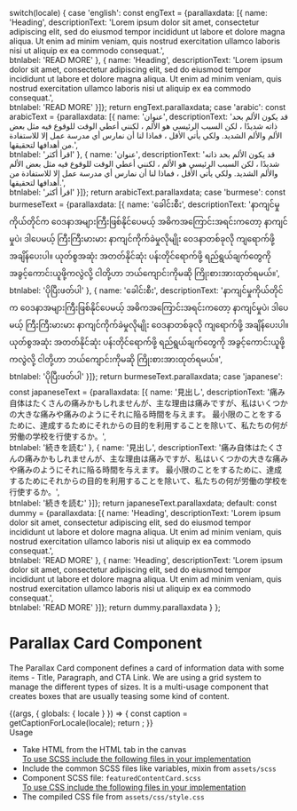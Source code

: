 
  switch(locale) {
    case 'english': const engText = {parallaxdata: [{
      name: 'Heading', 
      descriptionText: 'Lorem ipsum dolor sit amet, consectetur adipiscing elit, sed do eiusmod tempor incididunt ut labore et dolore magna aliqua. Ut enim ad minim veniam, quis nostrud exercitation ullamco laboris nisi ut aliquip ex ea commodo consequat.',  
      btnlabel: 'READ MORE'
    },
    {
      name: 'Heading', 
      descriptionText: 'Lorem ipsum dolor sit amet, consectetur adipiscing elit, sed do eiusmod tempor incididunt ut labore et dolore magna aliqua. Ut enim ad minim veniam, quis nostrud exercitation ullamco laboris nisi ut aliquip ex ea commodo consequat.',  
      btnlabel: 'READ MORE'
    }]}; return engText.parallaxdata;
    case 'arabic': const arabicText = {parallaxdata: [{
      name: 'عنوان', 
      descriptionText: 'قد يكون الألم بحد ذاته شديدًا ، لكن السبب الرئيسي هو الألم ، لكنني أعطي الوقت للوقوع فيه مثل بعض الألم والألم الشديد. ولكي يأتي الأقل ، فماذا لنا أن نمارس أي مدرسة عمل إلا للاستفادة من أهدافها لتحقيقها.',  
      btnlabel: 'اقرأ أكثر'
    },
    {
      name: 'عنوان', 
      descriptionText: 'قد يكون الألم بحد ذاته شديدًا ، لكن السبب الرئيسي هو الألم ، لكنني أعطي الوقت للوقوع فيه مثل بعض الألم والألم الشديد. ولكي يأتي الأقل ، فماذا لنا أن نمارس أي مدرسة عمل إلا للاستفادة من أهدافها لتحقيقها.',  
      btnlabel: 'اقرأ أكثر'
    }]}; return arabicText.parallaxdata;
    case 'burmese': const burmeseText = {parallaxdata: [{
      name: 'ခေါင်းစီး', 
      descriptionText: 'နာကျင်မှုကိုယ်တိုင်က ဝေဒနာအများကြီးဖြစ်နိုင်ပေမယ့် အဓိကအကြောင်းအရင်းကတော့ နာကျင်မှုပဲ၊ ဒါပေမယ့် ကြီးကြီးမားမား နာကျင်ကိုက်ခဲမှုလိုမျိုး ဝေဒနာတစ်ခုလို ကျရောက်ဖို့ အချိန်ပေးပါ။ ယုတ်စွအဆုံး အတတ်နိုင်ဆုံး ပန်းတိုင်ရောက်ဖို့ ရည်ရွယ်ချက်တွေကို အခွင့်ကောင်းယူဖို့ကလွဲလို့ ငါတို့ဟာ ဘယ်ကျောင်းကိုမဆို ကြိုးစားအားထုတ်ရမယ်။',  
      btnlabel: 'ပိုပြီးဖတ်ပါ'
    },
    {
      name: 'ခေါင်းစီး', 
      descriptionText: 'နာကျင်မှုကိုယ်တိုင်က ဝေဒနာအများကြီးဖြစ်နိုင်ပေမယ့် အဓိကအကြောင်းအရင်းကတော့ နာကျင်မှုပဲ၊ ဒါပေမယ့် ကြီးကြီးမားမား နာကျင်ကိုက်ခဲမှုလိုမျိုး ဝေဒနာတစ်ခုလို ကျရောက်ဖို့ အချိန်ပေးပါ။ ယုတ်စွအဆုံး အတတ်နိုင်ဆုံး ပန်းတိုင်ရောက်ဖို့ ရည်ရွယ်ချက်တွေကို အခွင့်ကောင်းယူဖို့ကလွဲလို့ ငါတို့ဟာ ဘယ်ကျောင်းကိုမဆို ကြိုးစားအားထုတ်ရမယ်။',  
      btnlabel: 'ပိုပြီးဖတ်ပါ'
    }]}; return burmeseText.parallaxdata;
    case 'japanese': const japaneseText = {parallaxdata: [{
      name: '見出し', 
      descriptionText: '痛み自体はたくさんの痛みかもしれませんが、主な理由は痛みですが、私はいくつかの大きな痛みや痛みのようにそれに陥る時間を与えます。 最小限のことをするために、達成するためにそれからの目的を利用することを除いて、私たちの何が労働の学校を行使するか。',  
      btnlabel: '続きを読む'
    },
    {
      name: '見出し', 
      descriptionText: '痛み自体はたくさんの痛みかもしれませんが、主な理由は痛みですが、私はいくつかの大きな痛みや痛みのようにそれに陥る時間を与えます。 最小限のことをするために、達成するためにそれからの目的を利用することを除いて、私たちの何が労働の学校を行使するか。',  
      btnlabel: '続きを読む'
    }]}; return japaneseText.parallaxdata;
    default:
    const dummy =  {parallaxdata: [{
      name: 'Heading', 
      descriptionText: 'Lorem ipsum dolor sit amet, consectetur adipiscing elit, sed do eiusmod tempor incididunt ut labore et dolore magna aliqua. Ut enim ad minim veniam, quis nostrud exercitation ullamco laboris nisi ut aliquip ex ea commodo consequat.',  
      btnlabel: 'READ MORE'
    },
    {
      name: 'Heading', 
      descriptionText: 'Lorem ipsum dolor sit amet, consectetur adipiscing elit, sed do eiusmod tempor incididunt ut labore et dolore magna aliqua. Ut enim ad minim veniam, quis nostrud exercitation ullamco laboris nisi ut aliquip ex ea commodo consequat.',  
      btnlabel: 'READ MORE'
    }]};
    return dummy.parallaxdata
  }
};


<Meta title="Molecules/Parallax Card" />

<style>{`
 .subheading {
    font-weight: 700;
    font-size: 20px;
    color: #031c2d;
    line-height: 24px;
    margin-bottom: 12px;
    margin-top: 15px;
  }
  .subheading2 {
    font-weight: 700;
    font-size: 16px;
    color: #031c2d;
    line-height: 24px;
    margin-bottom: 12px;
    margin-top: 10px;
  }
  .css-1h4ytzj code {
    padding-right: 10px;
    width: 100%;
    font-size: 14px;
    line-height: 16px;
      background: black;
  }
`}</style>

# Parallax Card Component

The Parallax Card component defines a card of information data with some items - Title, Paragraph, and CTA Link. We are using a grid system to manage the different types of sizes. It is a multi-usage component that creates boxes that are usually teasing some kind of content.

<Canvas>
  <Story name="Parallax Card">
    {(args, { globals: { locale } }) => {
      const caption = getCaptionForLocale(locale);
      return <ParallaxCard alt={'feature card'} data={caption}></ParallaxCard>;
    }}
  </Story>
</Canvas>

<div className="subheading">Usage</div>
<ul>
<li>Take HTML from the HTML tab in the canvas</li>
<u>To use SCSS include the following files in your implementation</u>
<li>Include the common SCSS files like variables, mixin from <code>assets/scss</code></li>
<li>Component SCSS file: <code>featuredContentCard.scss</code></li>
<u>To use CSS include the following files in your implementation</u>
<li>The compiled CSS file from <code>assets/css/style.css</code></li>
</ul>

